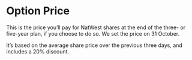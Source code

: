 # Option Price

This is the price you’ll pay for NatWest shares at the end of the three- or five-year plan, if you choose to do so. We set the price on 31 October.

It’s based on the average share price over the previous three days, and includes a 20% discount.
